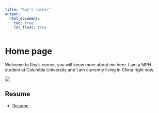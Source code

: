 ```yaml
---
title: "Roy's corner"
output: 
  html_document:
    toc: true
    toc_float: true
---
```


# Home page

Welcome to Roy's corner, you will know more about me here. I am a MPH student at Columbia University and I am currently living in China right now.

![](images/corner.jpeg)

## Resume

* [Resume](about.html)
